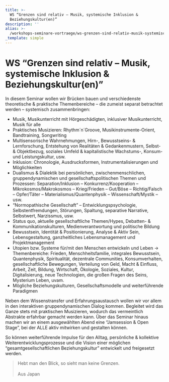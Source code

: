 ```yaml
---
title: >-
  WS “Grenzen sind relativ – Musik, systemische Inklusion &
  Beziehungskultur(en)”
description: ''
alias: >-
  /workshops-seminare-vortraege/ws-grenzen-sind-relativ-musik-systemische-inklusion-beziehungskulturen.html
_template: simple
---
```


# WS “Grenzen sind relativ – Musik, systemische Inklusion & Beziehungskultur(en)”

In diesem Seminar wollen wir Brücken bauen und verschiedenste theoretische & praktische Themenbereiche – die zumeist separat betrachtet werden – systemisch zusammenbringen:

* Musik, Musikunterricht mit Hörgeschädigten, inklusiver Musikunterricht, Musik für alle
* Praktisches Musizieren: Rhythm´n´Groove, Musikinstrumente-Orient, Bandtraining, Songwriting
* Multisensorische Wahrnehmungen, Hirn-, Bewusstseins- & Lernforschung, Entstehung von Realitäten & Gedankenmustern, Selbst- & Objektbezug, soziales Umfeld & kapitalistische Wachstums-, Konsum- und Leistungskultur, usw.
* Inklusion: Chronologie, Ausdrucksformen, Instrumentalisierungen und Möglichkeiten
* Dualismus & Dialektik bei persönlichen, zwischenmenschlichen, gruppendynamischen und gesellschaftspolitischen Themen und Prozessen: Separation/Inklusion – Konkurrenz/Kooperation – Mikrokosmos/Makrokosmos – Krieg/Frieden – Gut/Böse – Richtig/Falsch – Opfer/Täter – Materialismus/Quantenphysik – Wissenschaft/Mystik – usw.
* “Normopathische Gesellschaft” – Entwicklungspsychologie, Selbstentfremdungen, Störungen, Spaltung, separative Narrative, Selbstwert, Narzissmus, usw.
* Status quo, aktuelle gesellschaftliche Themen/Hypes, Debatten- & Kommunikationskulturen, Medienverantwortung und politische Bildung
* Bewusstsein, Identität & Positionierung, Analyse & Aktiv Sein, Lebensgestaltung, ganzheitliches Lebensmanagement und Projektmanagement
* Utopien bzw. Systeme für/mit den Menschen entwickeln und Leben → Themenbereiche: Frieden, Menschheitsfamilie, integrales Bewusstsein, Quantenphysik, Spiritualität, dezentrale Communities, Konsumverhalten, gesellschaftliche Bewegungen, Verteilung von Geld, Macht & Einfluss, Arbeit, Zeit, Bildung, Wirtschaft, Ökologie, Soziales, Kultur, Digitalisierung, neue Technologien, die großen Fragen des Seins, Mysterium Leben, uvam.
* Mögliche Beziehungskulturen, Gesellschaftsmodelle und weiterführende Paradigmen

Neben dem Wissenstransfer und Erfahrungsaustausch wollen wir vor allem in den interaktiven gruppendynamischen Dialog kommen. Begleitet wird das Ganze stets mit praktischen Musizieren, wodurch das vermeintlich Abstrakte erfahrbar gemacht werden kann. Über das Seminar hinaus machen wir an einem ausgewählten Abend eine “Jamsession & Open Stage”, bei der ALLE aktiv mitwirken und gestalten können.

So können weiterführende Impulse für den Alltag, persönliche & kollektive Weiterentwicklungsprozesse und die Vision einer möglichen “gesamtgesellschaftlichen Beziehungskultur” entwickelt und freigesetzt werden.

> Hebt man den Blick, so sieht man keine Grenzen.\
> \
> Aus Japan

